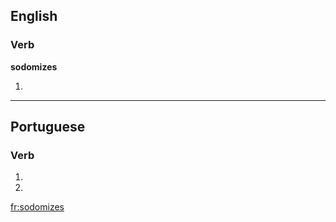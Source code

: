 ==English==

===Verb===
'''sodomizes'''

# {{third-person singular of|[[sodomize]]}}

----

==Portuguese==

===Verb===
{{pt-verb form}}

# {{pt-verb form of|[[sodomizar]]|ar|subjunctive|present|singular|second}}
# {{pt-verb form of|[[sodomizar]]|ar|imperative|negative|singular|second}}

[[fr:sodomizes]]